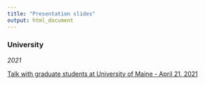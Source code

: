 ```yaml
---
title: "Presentation slides"
output: html_document
---
```


### University

*2021*

<a href="https://noaa-edab.github.io/presentations/slides_20210421_umaine.html" target="_blank">Talk with graduate students at University of Maine - April 21, 2021</a>